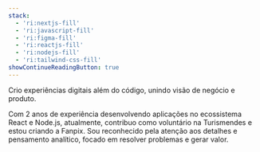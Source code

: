 ```yaml
---
stack:
  - 'ri:nextjs-fill'
  - 'ri:javascript-fill'
  - 'ri:figma-fill'
  - 'ri:reactjs-fill'
  - 'ri:nodejs-fill'
  - 'ri:tailwind-css-fill'
showContinueReadingButton: true
---
```


Crio experiências digitais além do código, unindo visão de negócio e produto.

Com 2 anos de experiência desenvolvendo aplicações no ecossistema React e Node.js, atualmente, contribuo como voluntário na <CustomLink noAnimation href="/project/turismendes">Turismendes</CustomLink> e estou criando a <CustomLink noAnimation href="/project/fanpix">Fanpix</CustomLink>. Sou reconhecido pela atenção aos detalhes e pensamento analítico, focado em resolver problemas e gerar valor.
